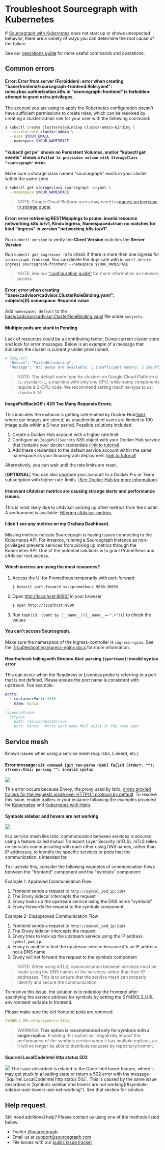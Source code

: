 # Troubleshoot Sourcegraph with Kubernetes

If [Sourcegraph with Kubernetes](/admin/deploy/kubernetes/) does not start up or shows unexpected behavior, there are a variety of ways you can determine the root cause of the failure.

See our [operations guide](/admin/deploy/kubernetes/operations) for more useful commands and operations.

## Common errors

#### Error: Error from server (Forbidden): error when creating "base/frontend/sourcegraph-frontend.Role.yaml": roles.rbac.authorization.k8s.io "sourcegraph-frontend" is forbidden: attempt to grant extra privileges.

The account you are using to apply the Kubernetes configuration doesn't have sufficient permissions to create roles, which can be resolved by creating a cluster-admin role for your user with the following command:

```bash
$ kubectl create clusterrolebinding cluster-admin-binding \
  --clusterrole cluster-admin \
  --user $YOUR_EMAIL
  --namespace $YOUR_NAMESPACE
```

#### "kubectl get pv" shows no Persistent Volumes, and/or "kubectl get events" shows a `Failed to provision volume with StorageClass "sourcegraph"` error.

Make sure a storage class named "sourcegraph" exists in your cluster within the same zone.

```bash
$ kubectl get storageclass sourcegraph -o=yaml \
  --namespace $YOUR_NAMESPACE
```

> NOTE: Google Cloud Platform users may need to [request an increase in storage quota](https://cloud.google.com/compute/quotas).


#### Error: error retrieving RESTMappings to prune: invalid resource networking.k8s.io/v1, Kind=Ingress, Namespaced=true: no matches for kind "Ingress" in version "networking.k8s.io/v1".

Run `kubectl version` to verify the __Client Version__ matches the __Server Version__.

Run `kubectl get ingresses -A` to check if there is more than one ingress for `sourcegraph-frontend`. You can delete the duplicate with `kubectl delete ingress sourcegraph-frontend --namespace $YOUR_NAMESPACE`

> NOTE: See our ["configuration guide"](/admin/deploy/kubernetes/configure#security-configure-network-access) for more information on network access.


#### Error: error when creating "base/cadvisor/cadvisor.ClusterRoleBinding.yaml": subjects[0].namespace: Required value

Add `namespace: default` to the [base/cadvisor/cadvisor.ClusterRoleBinding.yaml](https://github.com/sourcegraph/deploy-sourcegraph/blob/master/base/cadvisor/cadvisor.ClusterRoleBinding.yaml) file under `subjects`.


#### Multiple pods are stuck in Pending.

Lack of resources could be a contributing factor. Dump current cluster state and look for error messages. Below is an example of a message that indicates the cluster is currently under provisioned.

```sh
# dump.txt
  "Reason": "FailedScheduling",
  "Message": "0/3 nodes are available: 1 Insufficient memory, 3 Insufficient cpu.",
```

> NOTE: The default node type for clusters on Google Cloud Platform is `n1-standard-1`, a machine with only one CPU, while some components require a 2-CPU node. We recommend setting machine-type to `n1-standard-16`.

#### ImagePullBackOff / 429 Too Many Requests Errors.

This indicates the instance is getting rate-limited by Docker Hub([link](https://www.docker.com/increase-rate-limits)), where our images are stored, as unauthenticated users are limited to 100 image pulls within a 6 hour period. Possible solutions included:

1. Create a Docker Hub account with a higher rate limit
2. Configure an `ImagePullSecrets` K8S object with your Docker Hub service that contains your docker credentials ([link to tutorial](https://kubernetes.io/docs/tasks/configure-pod-container/pull-image-private-registry/))
3. Add these credentials to the default service account within the same namespace as your Sourcegraph deployment ([link to tutorial](https://kubernetes.io/docs/tasks/configure-pod-container/configure-service-account/#add-imagepullsecrets-to-a-service-account))

Alternatively, you can wait until the rate limits are reset.

[**OPTIONAL**] You can also upgrade your account to a Docker Pro or Team subscription with higher rate-limits. ([See Docker Hub for more information](https://www.docker.com/increase-rate-limits)).


#### Irrelevant cAdvisor metrics are causing strange alerts and performance issues.

This is most likely due to cAdvisor picking up other metrics from the cluster.
A workaround is available: [Filtering cAdvisor metrics](/admin/deploy/kubernetes/configure#filtering-cadvisor-metrics).

#### I don't see any metrics on my Grafana Dashboard.

Missing metrics indicate Sourcegraph is having issues connecting to the Kubernetes API. For instance, running a Sourcegraph instance as non-privileged prevents services from picking up metrics through the Kubernetes API. One of the potential solutions is to grant Prometheus and cAdvisor root access.


#### Which metrics are using the most resources?

1. Access the UI for Prometheus temporarily with port-forward:
    ```bash
    $ kubectl port-forward svc/prometheus 9090:30090
    ```
2. Open [http://localhost:9090/](http://localhost:9090/) in your browser
    ```bash
    $ open http://localhost:9090
    ```
3. Run `topk(10, count by (__name__)({__name__=~".+"}))` to check the values


#### You can't access Sourcegraph.

Make sure the namespace of the ingress-controller is `ingress-nginx`. See the [Troubleshooting ingress-nginx docs](https://kubernetes.github.io/ingress-nginx/troubleshooting/) for more information.

#### Healthcheck failing with Strconv.Atoi: parsing `{$portName}`: invalid syntax error

This can occur when the Readiness or Liveness probe is referring to a port that is not defined. Please ensure the port name is consistent with upstream. Foe example:

```yaml
ports:
  - containerPort: 3188
    name: minio
...
livenessProbe:
  httpGet:
    path: /minio/health/live
    port: minio   #this port name MUST exist in the same spec
```

## Service mesh

Known issues when using a service mesh (e.g. Istio, Linkerd, etc.)

#### Error message: `Git command [git rev-parse HEAD] failed (stderr: ""): strconv.Atoi: parsing "": invalid syntax`

<img class="screenshot w-100" src="https://user-images.githubusercontent.com/68532117/178506378-3d047bc5-d672-487a-920f-8f228ae5cb27.png"/>

This error occurs because Envoy, the proxy used by Istio, [drops proxied trailers for the requests made over HTTP/1.1 protocol by default](https://www.envoyproxy.io/docs/envoy/latest/api-v3/config/core/v3/protocol.proto#config-core-v3-http1protocoloptions). To resolve this issue, enable trailers in your instance following the examples provided for [Kubernetes](https://github.com/sourcegraph/deploy-sourcegraph/tree/master/overlays) and [Kubernetes with Helm](https://github.com/sourcegraph/deploy-sourcegraph-helm/tree/main/charts/sourcegraph/examples).

#### Symbols sidebar and hovers are not working

<img class="screenshot w-100" src="https://user-images.githubusercontent.com/68532117/212372086-4c53e817-be3d-46b6-9cc1-fc34e695d30c.png"/>

In a service mesh like Istio, communication between services is secured using a feature called mutual Transport Layer Security (mTLS). mTLS relies on services communicating with each other using DNS names, rather than IP addresses, to identify the specific services or pods that the communication is intended for.

To illustrate this, consider the following examples of communication flows between the "frontend" component and the "symbols" component:

Example 1: Approved Communication Flow

1. Frontend sends a request to `http://symbol_pod_ip:3184`
2. The Envoy sidecar intercepts the request
3. Envoy looks up the upstream service using the DNS name "symbols"
4. Envoy forwards the request to the symbols component

Example 2: Disapproved Communication Flow

1. Frontend sends a request to `http://symbol_pod_ip:3184`
2. The Envoy sidecar intercepts the request
3. Envoy tries to look up the upstream service using the IP address `symbol_pod_ip`
4. Envoy is unable to find the upstream service because it's an IP address not a DNS name
5. Envoy will not forward the request to the symbols component

> NOTE: When using mTLS, communication between services must be made using the DNS names of the services, rather than their IP addresses. This is to ensure that the service mesh can properly identify and secure the communication.

To resolve this issue, the solution is to redeploy the frontend after specifying the service address for symbols by setting the SYMBOLS_URL environment variable in frontend.

Please make sure the old frontend pods are removed.

```yaml
SYMBOLS_URL=http:symbols:3184
```

> WARNING: **This option is recommended only for symbols with a single replica**. Enabling this option will negatively impact the performance of the symbols service when it has multiple replicas, as it will no longer be able to distribute requests by repository/commit.

#### Squirrel.LocalCodeIntel http status 502

<img class="screenshot w-100" src="https://user-images.githubusercontent.com/68532117/212374098-dc2dfe69-4d26-4f5e-a78b-37a53c19ef22.png"/>
The issue described is related to the Code Intel hover feature, where it may get stuck in a loading state or return a 502 error with the message `Squirrel.LocalCodeIntel http status 502`. This is caused by the same issue described in [Symbols sidebar and hovers are not working](#symbols-sidebar-and-hovers-are-not-working"). See that section for solution.

## Help request

Still need additional help? Please contact us using one of the methods listed below:
- Twitter [@sourcegraph](https://twitter.com/sourcegraph)
- Email us at [support@sourcegraph.com](mailto:support@sourcegraph.com)
- File issues with our [public issue tracker](https://github.com/sourcegraph/issues/issues)
